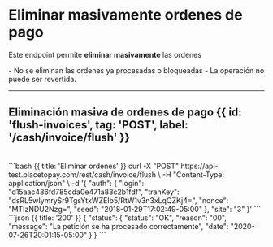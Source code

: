 

# Eliminar masivamente ordenes de pago

Este endpoint permite **eliminar masivamente** las ordenes

<Note type='warning'>
- No se eliminan las ordenes ya procesadas o bloqueadas
- La operación no puede ser revertida.
 </Note>

---

## Eliminación masiva de ordenes de pago {{ id: 'flush-invoices', tag: 'POST', label: '/cash/invoice/flush' }}

<Row>
  <Col>
    <ApiReader
      path="/flush"
      method="POST"
      api={props.refs}
    />
  </Col>
  <Col sticky>
    <br />
    <CodeGroup title="Eliminar masivamente ordenes de pago" tag="POST" label="/cash/invoice/flush">
      ```bash {{ title: 'Eliminar ordenes' }}
      curl -X "POST" https://api-test.placetopay.com/rest/cash/invoice/flush \
      -H "Content-Type: application/json" \
      -d '{
        "auth": {
          "login": "d15aac486fd785cda0e471a83c2b1fdf",
          "tranKey": "dsRL5wIymrySr9TgsYtxWZEIb5/RtW1v3n3xLqQZKj4=",
          "nonce": "MTIzNDU2Nzg=",
          "seed": "2018-01-29T17:02:49-05:00"
        },
        "site": "3"
      }'
      ```
    </CodeGroup>
  </Col>
</Row>

<Row>
  <Col>
    <ApiReader
      path="/flush"
      method="post"
      type="response"
      api={props.refs}
    />
  </Col>
  <Col sticky>
    <br />
    <CodeGroup title="Respuesta">
      ```json {{ title: '200' }}
      {
        "status": {
          "status": "OK",
          "reason": "00",
          "message": "La petición se ha procesado correctamente",
          "date": "2020-07-26T20:01:15-05:00"
        }
      }
      ```
    </CodeGroup>
  </Col>
</Row>
